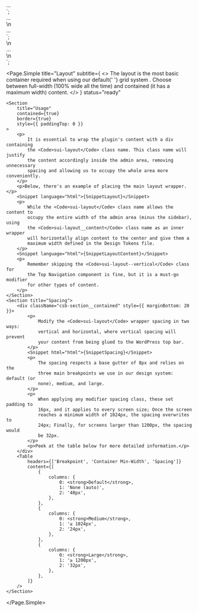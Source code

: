 

<div class="sui-layout"> ... </div>
`;

<!-- For vertical spacing -->
<div class="sui-layout sui-layout--vertical"> ... </div>\n
<!-- For horizontal spacing -->
<div class="sui-layout sui-layout--horizontal"> ... </div>
`;

<div class="sui-layout">\n
	<div class="sui-layout__content"> ... </div>\n
</div>
`;

<Page.Simple
	title="Layout"
	subtitle={
		<>
			The layout is the most basic container required when using our
			default{' '}
			<LinkTo kind="sui-css-framework-grid" story="grid">
				grid system
			</LinkTo>
			. Choose between full-width (100% wide all the time) and contained (it
			has a maximum width) content.
		</>
	}
	status="ready"
>
	<Section
		title="Usage"
		contained={true}
		border={true}
		style={{ paddingTop: 0 }}
	>
		<p>
			It is essential to wrap the plugin's content with a div containing
			the <Code>sui-layout</Code> class name. This class name will justify
			the content accordingly inside the admin area, removing unnecessary
			spacing and allowing us to occupy the whole area more conveniently.
		</p>
		<p>Below, there's an example of placing the main layout wrapper.</p>
		<Snippet language="html">{SnippetLayout}</Snippet>
		<p>
			While the <Code>sui-layout</Code> class name allows the content to
			occupy the entire width of the admin area (minus the sidebar), using
			the <Code>sui-layout__content</Code> class name as an inner wrapper
			will horizontally align content to the center and give them a
			maximum width defined in the Design Tokens file.
		</p>
		<Snippet language="html">{SnippetLayoutContent}</Snippet>
		<p>
			Remember skipping the <Code>sui-layout--vertical</Code> class for
			the Top Navigation component is fine, but it is a must-go modifier
			for other types of content.
		</p>
	</Section>
	<Section title="Spacing">
		<div className="csb-section__contained" style={{ marginBottom: 20 }}>
			<p>
				Modify the <Code>sui-layout</Code> wrapper spacing in two ways:
				vertical and horizontal, where vertical spacing will prevent
				your content from being glued to the WordPress top bar.
			</p>
			<Snippet html="html">{SnippetSpacing}</Snippet>
			<p>
				The spacing respects a base gutter of 8px and relies on the
				three main breakpoints we use in our design system: default (or
				none), medium, and large.
			</p>
			<p>
				When applying any modifier spacing class, these set padding to
				16px, and it applies to every screen size; Once the screen
				reaches a minimum width of 1024px, the spacing overwrites to
				24px; Finally, for screens larger than 1200px, the spacing would
				be 32px.
			</p>
			<p>Peek at the table below for more detailed information.</p>
		</div>
		<Table
			headers={['Breakpoint', 'Container Min-Width', 'Spacing']}
			content={[
				{
					columns: {
						0: <strong>Default</strong>,
						1: 'None (auto)',
						2: '48px',
					},
				},
				{
					columns: {
						0: <strong>Medium</strong>,
						1: '≥ 1024px',
						2: '24px',
					},
				},
				{
					columns: {
						0: <strong>Large</strong>,
						1: '≥ 1200px',
						2: '32px',
					},
				},
			]}
		/>
	</Section>
</Page.Simple>

